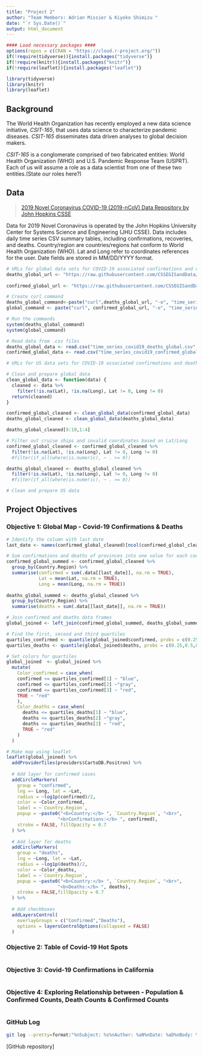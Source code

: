 ---
title: "Project 2"
author: "Team Members: Adrian Missier & Kiyoko Shimizu "
date: "`r Sys.Date()`"
output: html_document
---
```{r setup, include = FALSE}

#### Load necessary packages ####
options(repos = c(CRAN = "https://cloud.r-project.org/"))
if(!require(tidyverse)){install.packages("tidyverse")}
if(!require(knitr)){install.packages("knitr")}
if(!require(leaflet)){install.packages("leaflet")}

library(tidyverse)
library(knitr)
library(leaflet)
```

## Background
The World Health Organization has recently employed a new data science initiative, *CSIT-165*, that uses data science to characterize pandemic diseases. 
*CSIT-165* disseminates data driven analyses to global decision makers.

*CSIT-165* is a conglomerate comprised of two fabricated entities: World Health Organization (WHO) and U.S. Pandemic Response Team (USPRT). 
Each of us will assume a role as a data scientist from one of these two entities.(State our roles here?)

## Data
> [2019 Novel Coronavirus COVID-19 (2019-nCoV) Data Repository by John Hopkins CSSE](https://github.com/CSSEGISandData/COVID-19/tree/master/csse_covid_19_data/csse_covid_19_time_series)

Data for 2019 Novel Coronavirus is operated by the John Hopkins University Center for Systems Science and Engineering (JHU CSSE). Data includes daily time series CSV summary tables, including confirmations, recoveries, and deaths. 
Country/region are countries/regions hat conform to World Health Organization (WHO).
Lat and Long refer to coordinates references for the user. Date fields are stored in MM/DD/YYYY format.


```{r WHO_datasets_download}
# URLs for global data sets for COVID-19 associated confirmations and deaths 
deaths_global_url <- "https://raw.githubusercontent.com/CSSEGISandData/COVID-19/master/csse_covid_19_data/csse_covid_19_time_series/time_series_covid19_deaths_global.csv"
  
confirmed_global_url <- "https://raw.githubusercontent.com/CSSEGISandData/COVID-19/master/csse_covid_19_data/csse_covid_19_time_series/time_series_covid19_confirmed_global.csv"

# Create curl command
deaths_global_command<-paste("curl",deaths_global_url, "-o", "time_series_covid19_deaths_global.csv")
global_command <- paste("curl", confirmed_global_url, "-o", "time_series_covid19_confirmed_global.csv")

# Run the commands
system(deaths_global_command)
system(global_command)

# Read data from .csv files
deaths_global_data <- read.csv("time_series_covid19_deaths_global.csv", stringsAsFactors = FALSE)
confirmed_global_data <- read.csv("time_series_covid19_confirmed_global.csv", stringsAsFactors= FALSE)  

```
```{r USPRT_datasets_download}
# URLs for US data sets for COVID-19 associated confirmations and deaths 


```

```{r prepare_data}
# Clean and prepare global data
clean_global_data <- function(data) {
  cleaned <- data %>%
    filter(!is.na(Lat), !is.na(Long), Lat != 0, Long != 0) 
  return(cleaned)
}

confirmed_global_cleaned <- clean_global_data(confirmed_global_data)
deaths_global_cleaned <- clean_global_data(deaths_global_data)

deaths_global_cleaned[9:19,1:4]

# Filter out cruise ships and invalid coordinates based on Lat/Long
confirmed_global_cleaned <- confirmed_global_cleaned %>%
  filter(!is.na(Lat), !is.na(Long), Lat != 0, Long != 0)
  #filter(if_all(where(is.numeric), ~ . >= 0))

deaths_global_cleaned <- deaths_global_cleaned %>%
  filter(!is.na(Lat), !is.na(Long), Lat != 0, Long != 0)
  #filter(if_all(where(is.numeric), ~ . >= 0))

# Clean and prepare US data 

```
## Project Objectives

### Objective 1: Global Map - Covid-19 Confirmations & Deaths
```{r ob1}
# Identify the column with last date
last_date <- names(confirmed_global_cleaned)[ncol(confirmed_global_cleaned)]

# Sum confirmations and deaths of provinces into one value for each country they belong to 
confirmed_global_summed <- confirmed_global_cleaned %>% 
  group_by(Country.Region) %>% 
  summarise(confirmed = sum(.data[[last_date]], na.rm = TRUE),
            Lat = mean(Lat, na.rm = TRUE),
            Long = mean(Long, na.rm = TRUE))
            
deaths_global_summed <- deaths_global_cleaned %>% 
  group_by(Country.Region) %>% 
  summarise(deaths = sum(.data[[last_date]], na.rm = TRUE))

# Join confirmed and deaths data frames
global_joined <- left_join(confirmed_global_summed, deaths_global_summed, by = "Country.Region")

# Find the first, second and third quartiles
quartiles_confirmed <- quantile(global_joined$confirmed, probs = c(0.25, 0.5, 0.75), na.rm = TRUE)
quartiles_deaths <- quantile(global_joined$deaths, probs = c(0.25,0.5,0.75), na.rm = TRUE)

# Set colors for quartiles
global_joined  <- global_joined %>% 
  mutate(
    Color_confirmed = case_when(
    confirmed <= quartiles_confirmed[1] ~ "blue",
    confirmed <= quartiles_confirmed[2] ~"gray",
    confirmed <= quartiles_confirmed[3] ~ "red",
    TRUE ~ "red"
    ),
    Color_deaths = case_when(
      deaths <= quartiles_deaths[1] ~ "blue",
      deaths <= quartiles_deaths[2] ~"gray",
      deaths <= quartiles_deaths[3] ~ "red",
      TRUE ~ "red"
    )
  )

# Make map using leaflet
leaflet(global_joined) %>% 
  addProviderTiles(providers$CartoDB.Positron) %>% 
  
  # Add layer for confirmed cases
  addCircleMarkers(
    group = "confirmed",
    lng =~ Long, lat = ~Lat,
    radius = ~log1p(confirmed)/2,
    color = ~Color_confirmed,
    label = ~`Country.Region`,
    popup = ~paste0("<b>Country:</b> ", `Country.Region`, "<br>",
                   "<b>Confirmations:</b> ", confirmed),
    stroke = FALSE, fillOpacity = 0.7
  ) %>% 
  
  # Add layer for deaths
  addCircleMarkers(
    group = "deaths",
    lng = ~Long, lat = ~Lat,
    radius = ~log1p(deaths)/2,
    color = ~Color_deaths,
    label = ~`Country.Region`,
    popup = ~paste0("<b>Country:</b> ", `Country.Region`, "<br>",
                   "<b>Deaths:</b> ", deaths),
    stroke = FALSE,fillOpacity = 0.7
  ) %>%
  
  # Add checkboxes
  addLayersControl(
    overlayGroups = c("Confirmed","Deaths"),
    options = layersControlOptions(collapsed = FALSE)
  )
```
### Objective 2: Table of Covid-19 Hot Spots
```{r ob2}


```

### Objective 3: Covid-19 Confirmations in California
```{r ob3}

```

### Objective 4: Exploring Relationship between -  Population & Confirmed Counts, Death Counts & Confirmed Counts


```{r ob4}

```


### GitHub Log
```{bash gitlog } 
git log --pretty=format:"%nSubject: %s%nAuthor: %aN%nDate: %aD%nBody: %b"
```
[GitHub repository] 


